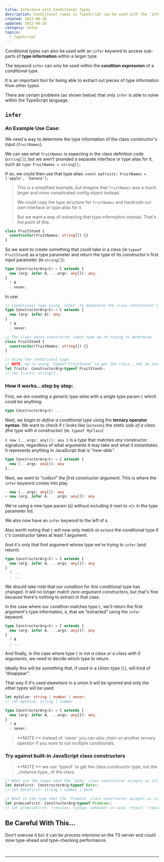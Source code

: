 ```yaml
---
title: Inference with Conditional Types
description: Conditional types in TypeScript can be used with the `infer` keyword to extract type information from other types. The `infer` keyword is used within the condition expression of a conditional type and can only be used in that context. An example use case of `infer` is to determine the type of the first argument of a class constructor.
created: 2022-08-26
updated: 2022-08-26
category: notes
topics:
  - TypeScript
---
```


Conditional types can also be used with an `infer` keyword to access sub-parts of **type information** within a larger type.

The keyword `infer` can only be used within the **condition expression** of a conditional type.

It is an important tool for being able to extract out pieces of type information from other types.

There are certain problems (as shown below) that only `infer` is able to solve within the TypeScript language.

## `infer`

### An Example Use Case:

We need a way to determine the type information of the class constructor's input (`fruitNames`).

We can see what `fruitNames` is expecting in the class definition code (`string[]`), but we aren't provided a separate interface or type alias for it, such as `type FruitNames = string[];`

If so, we could then use that type alias: `const myFruits: FruitNames = ['apple', 'banana'];`

<blockquote className="info">

This is a simplified example, but imagine that `fruitNames` was a much larger and more complicated config object instead.

We could copy the type structure for `fruitNames` and hardcode our own interface or type alias for it.

But we want a way of extracting that type information instead. That's the point of this.

</blockquote>

```ts
class FruitStand {
  constructor(fruitNames: string[]) {}
}
```

So we want to create something that could take in a class (ie `typeof FruitStand`) as a type parameter and return the type of its constructor's first input parameter (ie `string[]`):

```ts
type ConstructorArg<C> = C extends {
  new (arg: infer A, ...args: any[]): any;
}
  ? A
  : never;
```

In use:

```ts
// Conditional type using `infer` to determine the class constructor's first input type
type ConstructorArg<C> = C extends {
  new (arg: infer A): any;
}
  ? A
  : never;

// The class whose constructor input type we're trying to determine
class FruitStand {
  constructor(fruitNames: string[]) {}
}

// Using the conditional type
// NOTE: we're using `typeof FruitStand` to get the class...not an instance of the class
let fruits: ConstructorArg<typeof FruitStand>;
// let fruits: string[]
```

### How it works...step by step:

First, _we are creating a generic type alias_ with a single type param `C` which could be anything:

```ts
type ConstructorArg<C> ...
```

Next, _we begin to define a conditional type_ using the **ternary operator syntax**. We want to check if `C` looks like (`extends`) the _static side of a class (the type with a constructor)_ (ie. `typeof MyClass`)

`{ new (...args: any[]): any }` is a type that matches _any_ constructor signature, regardless of what arguments it may take and what it instantiates. It represents anything in JavaScript that is _"new-able"_.

```ts
type ConstructorArg<C> = C extends {
  new (...args: any[]): any
}...
```

Next, _we want to “collect” the first constructor argument_. This is where the `infer` keyword comes into play.

```ts
- new (...args: any[]): any
+ new (arg: infer A, ...args: any[]): any
```

We're using a new type param (`A`) without including it next to `<C>` in the type parameter list.

We also now have an `infer` keyword to the left of `A`.

Also worth noting that `C` will now only match or `extend` the conditional type if `C`'s constructor takes at least 1 argument.

And it's only that first argument whose type we're trying to `infer` (and return).

```ts
type ConstructorArg<C> = C extends {
  new (arg: infer A, ...args: any[]): any
}
  ? ...
  : ...
```

We should take note that our _condition_ for this conditional type has changed. It will no longer match _zero-argument constructors_, but that's fine because there's nothing to extract in that case.

In the case where our condition matches type `C`, we'll return the first argument's type information, `A`, that we “extracted” using the `infer` keyword.

```ts
type ConstructorArg<C> = C extends {
  new (arg: infer A, ...args: any[]): any
}
  ? A
  : ...
```

And finally, in the case where type `C` is not _a class or a class with 0 arguments_, we need to decide which type to return.

Ideally this will be something that, if used in a Union type (`|`), will kind of “disappear”.

That way if it's used elsewhere in a union it will be ignored and only the other types will be used.

```ts
let myValue: string | number | never;
// let myValue: string | number
```

```ts
type ConstructorArg<C> = C extends {
  new (arg: infer A, ...args: any[]): any;
}
  ? A
  : never;
```

<blockquote className="attention">
  **NOTE:** instead of `never` you can also chain on another ternary operator if
  you want to run multiple conditionals.
</blockquote>

### Try against built-in JavaScript class constructors

<blockquote className="attention">
  **NOTE:** we use `typeof` to get the class constructor type, not the
  _instance-type_ of the class.
</blockquote>

```ts
// What are the types that the `Date` class constructor accepts as its first input?
let dateFirst: ConstructorArg<typeof Date>;
// let dateFirst: string | number | Date

// What is the type that the `Promise` class constructor accepts as its first input?
let promiseFirst: ConstructorArg<typeof Promise>;
// let promiseFirst: (resolve: (value: unknown) => void, reject: (reason?: any) => void) => void
```

## Be Careful With This...

Don't overuse it b/c it can be _process intensive_ on the TS server and could slow type-ahead and type-checking performance.

<br />

<IntermediateTSCourse />

---

<LastUpdated updated={updated} />
